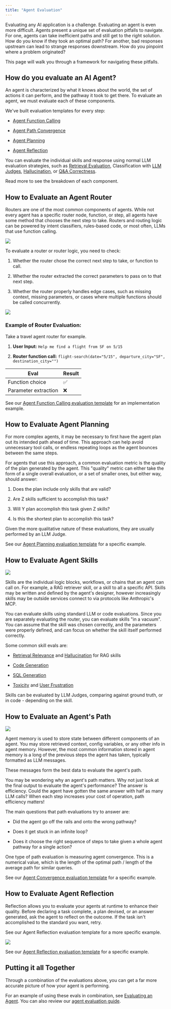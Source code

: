 ```yaml
---
title: "Agent Evaluation"
---
```


Evaluating any AI application is a challenge. Evaluating an agent is even more difficult. Agents present a unique set of evaluation pitfalls to navigate. For one, agents can take inefficient paths and still get to the right solution. How do you know if they took an optimal path? For another, bad responses upstream can lead to strange responses downstream. How do you pinpoint where a problem originated?

This page will walk you through a framework for navigating these pitfalls.

## How do you evaluate an AI Agent?

An agent is characterized by what it knows about the world, the set of actions it can perform, and the pathway it took to get there. To evaluate an agent, we must evaluate each of these components.

We've built evaluation templates for every step:

* [Agent Function Calling](/phoenix/evaluation/how-to-evals/running-pre-tested-evals/tool-calling-eval)

* [Agent Path Convergence](/phoenix/evaluation/how-to-evals/running-pre-tested-evals/agent-path-convergence)

* [Agent Planning](/phoenix/evaluation/how-to-evals/running-pre-tested-evals/agent-planning)

* [Agent Reflection](/phoenix/evaluation/how-to-evals/running-pre-tested-evals/agent-reflection)

You can evaluate the individual skills and response using normal LLM evaluation strategies, such as [Retrieval Evaluation](/phoenix/evaluation/how-to-evals/running-pre-tested-evals/retrieval-rag-relevance), Classification with [LLM Judges](/phoenix/learn/evaluation/llm-as-a-judge), [Hallucination](/phoenix/evaluation/how-to-evals/running-pre-tested-evals/hallucinations), or [Q\&A Correctness](/phoenix/evaluation/how-to-evals/running-pre-tested-evals/q-and-a-on-retrieved-data).

Read more to see the breakdown of each component.

## How to Evaluate an Agent Router

Routers are one of the most common components of agents. While not every agent has a specific router node, function, or step, all agents have some method that chooses the next step to take. Routers and routing logic can be powered by intent classifiers, rules-based code, or most often, LLMs that use function calling.

<Frame caption="A common router architecture">
  <img src="/images/f422ae9d-image.jpeg" />
</Frame>

To evaluate a router or router logic, you need to check:

1. Whether the router chose the correct next step to take, or function to call.

2. Whether the router extracted the correct parameters to pass on to that next step.

3. Whether the router properly handles edge cases, such as missing context, missing parameters, or cases where multiple functions should be called concurrently.

<Frame caption="Evaluating a router">
  <img src="/images/88cae57c-image.jpeg" />
</Frame>

### Example of Router Evaluation:

Take a travel agent router for example.

1. **User Input:** `Help me find a flight from SF on 5/15`

2. **Router function call:** `flight-search(date="5/15", departure_city="SF", destination_city="")`

| Eval                 | Result |
| -------------------- | ------ |
| Function choice      | ✅      |
| Parameter extraction | ❌      |

See our [Agent Function Calling evaluation template](/phoenix/evaluation/how-to-evals/running-pre-tested-evals/tool-calling-eval) for an implementation example.

## How to Evaluate Agent Planning

For more complex agents, it may be necessary to first have the agent plan out its intended path ahead of time. This approach can help avoid unnecessary tool calls, or endless repeating loops as the agent bounces between the same steps.

For agents that use this approach, a common evaluation metric is the quality of the plan generated by the agent. This "quality" metric can either take the form of a single overall evaluation, or a set of smaller ones, but either way, should answer:

1. Does the plan include only skills that are valid?

2. Are Z skills sufficient to accomplish this task?

3. Will Y plan accomplish this task given Z skills?

4. Is this the shortest plan to accomplish this task?

Given the more qualitative nature of these evaluations, they are usually performed by an LLM Judge.

See our [Agent Planning evaluation template](/phoenix/evaluation/how-to-evals/running-pre-tested-evals/agent-planning) for a specific example.

## How to Evaluate Agent Skills

<Frame caption="An example agent skill">
  <img src="/images/b87bf0fc-image.jpeg" />
</Frame>

Skills are the individual logic blocks, workflows, or chains that an agent can call on. For example, a RAG retriever skill, or a skill to all a specific API. Skills may be written and defined by the agent's designer, however increasingly skills may be outside services connect to via protocols like Anthropic's MCP.

You can evaluate skills using standard LLM or code evaluations. Since you are separately evaluating the router, you can evaluate skills "in a vacuum". You can assume that the skill was chosen correctly, and the parameters were properly defined, and can focus on whether the skill itself performed correctly.

Some common skill evals are:

* [Retrieval Relevance](/phoenix/evaluation/how-to-evals/running-pre-tested-evals/retrieval-rag-relevance) and [Hallucination](/phoenix/evaluation/how-to-evals/running-pre-tested-evals/hallucinations) for RAG skills

* [Code Generation](/phoenix/evaluation/how-to-evals/running-pre-tested-evals/code-generation-eval)

* [SQL Generation](/phoenix/evaluation/how-to-evals/running-pre-tested-evals/sql-generation-eval)

* [Toxicity](/phoenix/evaluation/how-to-evals/running-pre-tested-evals/toxicity) and [User Frustration](/phoenix/evaluation/how-to-evals/running-pre-tested-evals/user-frustration)

Skills can be evaluated by LLM Judges, comparing against ground truth, or in code - depending on the skill.

## How to Evaluate an Agent's Path

<Frame caption="The steps an agent has taken, stored as messages">
  <img src="/images/e5dd68bf-image.jpeg" />
</Frame>

Agent memory is used to store state between different components of an agent. You may store retrieved context, config variables, or any other info in agent memory. However, the most common information stored in agent memory is a long of the previous steps the agent has taken, typically formatted as LLM messages.

These messages form the best data to evaluate the agent's path.

<Info>
You may be wondering why an agent's path matters. Why not just look at the final output to evaluate the agent's performance? The answer is efficiency. Could the agent have gotten the same answer with half as many LLM calls? When each step increases your cost of operation, path efficiency matters!

</Info>

The main questions that path evaluations try to answer are:

* Did the agent go off the rails and onto the wrong pathway?

* Does it get stuck in an infinite loop?

* Does it choose the right sequence of steps to take given a whole agent pathway for a single action?

One type of path evaluation is measuring agent convergence. This is a numerical value, which is the length of the optimal path / length of the average path for similar queries.

See our [Agent Convergence evaluation template](/phoenix/evaluation/how-to-evals/running-pre-tested-evals/agent-path-convergence) for a specific example.

## How to Evaluate Agent Reflection

Reflection allows you to evaluate your agents at runtime to enhance their quality. Before declaring a task complete, a plan devised, or an answer generated, ask the agent to reflect on the outcome. If the task isn't accomplished to the standard you want, retry.

See our Agent Reflection evaluation template for a more specific example.

<Frame caption="Source: https://www.anthropic.com/research/building-effective-agents">
  <img src="/images/5f005954-image.jpeg" />
</Frame>

See our [Agent Reflection evaluation template](/phoenix/evaluation/how-to-evals/running-pre-tested-evals/agent-reflection) for a specific example.

## Putting it all Together

Through a combination of the evaluations above, you can get a far more accurate picture of how your agent is performing.

For an example of using these evals in combination, see [Evaluating an Agent](https://arize.com/docs/phoenix/cookbook/evaluation/evaluate-an-agent). You can also review our [agent evaluation guide](https://arize.com/ai-agents/).



